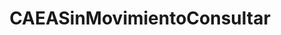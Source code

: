 ---
title: 'CAEASinMovimientoConsultar'
openapi: 'POST /api/wsfev1/FECAEASinMovimientoConsultar'
---